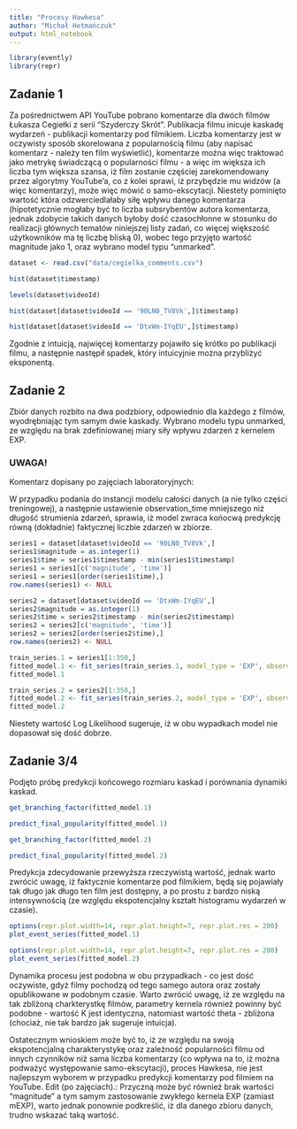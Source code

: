 ```yaml
---
title: "Procesy Hawkesa"
author: "Michał Hetmańczuk"
output: html_notebook
---
```

 
```r
library(evently)
library(repr)
```
## Zadanie 1
Za pośrednictwem API YouTube pobrano komentarze dla dwóch filmów Łukasza Cegiełki z serii "Szyderczy Skrót". Publikacja filmu inicuje kaskadę wydarzeń - publikacji komentarzy pod filmikiem. Liczba komentarzy jest w oczywisty sposób skorelowana z popularnością filmu (aby napisać komentarz - należy ten film wyświetlić), komentarze można więc traktować jako metrykę świadczącą o popularności filmu - a więc im większa ich liczba tym większa szansa, iż film zostanie częściej zarekomendowany przez algorytmy YouTube'a, co z kolei sprawi, iż przybędzie mu widzów (a więc komentarzy), może więc mówić o samo-ekscytacji. Niestety pominięto wartość która odzwerciedlałaby siłę wpływu danego komentarza (hipotetycznie mogłaby być to liczba subsrybentów autora komentarza, jednak zdobycie takich danych byłoby dość czasochłonne w stosunku do realizacji głównych tematów niniejszej listy zadań, co więcej większość użytkowników ma tę liczbę bliską 0), wobec tego przyjęto wartość magnitude jako 1, oraz wybrano model typu "unmarked".
```r
dataset <- read.csv("data/cegielka_comments.csv")
```
```r
hist(dataset$timestamp)
```
```r
levels(dataset$videoId)
```


```r
hist(dataset[dataset$videoId == '90LN0_TV8Vk',]$timestamp)
```
```r
hist(dataset[dataset$videoId == 'DtxWm-IYqEU',]$timestamp)
```
Zgodnie z intuicją, najwięcej komentarzy pojawiło się krótko po publikacji filmu, a następnie następił spadek, który intuicyjnie można przybliżyć eksponentą. 

## Zadanie 2
Zbiór danych rozbito na dwa podzbiory, odpowiednio dla każdego z filmów, wyodrębniając tym samym dwie kaskady. Wybrano modelu typu unmarked, ze względu na brak zdefiniowanej miary siły wpływu zdarzeń z kernelem EXP.

### UWAGA!
Komentarz dopisany po zajęciach laboratoryjnych:

W przypadku podania do instancji modelu całości danych (a nie tylko części treningowej), a następnie ustawienie observation_time mniejszego niż długość strumienia zdarzeń, sprawia, iż model zwraca końocwą predykcję równą (dokładnie) faktycznej liczbie zdarzeń w zbiorze.

```r
series1 = dataset[dataset$videoId == '90LN0_TV8Vk',]
series1$magnitude = as.integer(1)
series1$time = series1$timestamp - min(series1$timestamp)
series1 = series1[c('magnitude', 'time')]
series1 = series1[order(series1$time),]
row.names(series1) <- NULL

series2 = dataset[dataset$videoId == 'DtxWm-IYqEU',]
series2$magnitude = as.integer(1)
series2$time = series2$timestamp - min(series2$timestamp)
series2 = series2[c('magnitude', 'time')]
series2 = series2[order(series2$time),]
row.names(series2) <- NULL
```
```r
train_series.1 = series1[1:350,]
fitted_model.1 <- fit_series(train_series.1, model_type = 'EXP', observation_time = max(train_series.1$time), cores=10)
fitted_model.1
```

```r
train_series.2 = series2[1:350,]
fitted_model.2 <- fit_series(train_series.2, model_type = 'EXP', observation_time = max(train_series.2$time), cores=10)
fitted_model.2
```

Niestety wartość Log Likelihood sugeruje, iż w obu wypadkach model nie dopasował się dość dobrze.

## Zadanie 3/4
Podjęto próbę predykcji końcowego rozmiaru kaskad i porównania dynamiki kaskad.

```r
get_branching_factor(fitted_model.1)
```
```r
predict_final_popularity(fitted_model.1)
```
```r
get_branching_factor(fitted_model.2)
```
```r
predict_final_popularity(fitted_model.2)
```
Predykcja zdecydowanie przewyższa rzeczywistą wartość, jednak warto zwrócić uwagę, iż faktycznie komentarze pod filmikiem, będą się pojawiały tak długo jak długo ten film jest dostępny, a po prostu z bardzo niską intensywnością (ze względu ekspotencjalny kształt histogramu wydarzeń w czasie).

```r
options(repr.plot.width=14, repr.plot.height=7, repr.plot.res = 200)
plot_event_series(fitted_model.1)
```

```r
options(repr.plot.width=14, repr.plot.height=7, repr.plot.res = 200)
plot_event_series(fitted_model.2)
```
Dynamika procesu jest podobna w obu przypadkach - co jest dość oczywiste, gdyż filmy pochodzą od tego samego autora oraz zostały opublikowane w podobnym czasie. Warto zwrócić uwagę, iż ze względu na tak zbliżoną charkterystkę filmów, parametry kernela również powinny być podobne - wartość K jest identyczna, natomiast wartość theta - zbliżona (chociaż, nie tak bardzo jak sugeruje intuicja).

Ostatecznym wnioskiem może być to, iż ze względu na swoją ekspotencjalną charakterystykę oraz zależność popularności filmu od innych czynników niż sama liczba komentarzy (co wpływa na to, iż można podważyć występowanie samo-ekscytacji), proces Hawkesa, nie jest najlepszym wyborem w przypadku predykcji komentarzy pod filmiem na YouTube. Edit (po zajęciach).: Przyczną może być również brak wartości "magnitude" a tym samym zastosowanie zwykłego kernela EXP (zamiast mEXP), warto jednak ponownie podkreślić, iż dla danego zbioru danych, trudno wskazać taką wartość.


